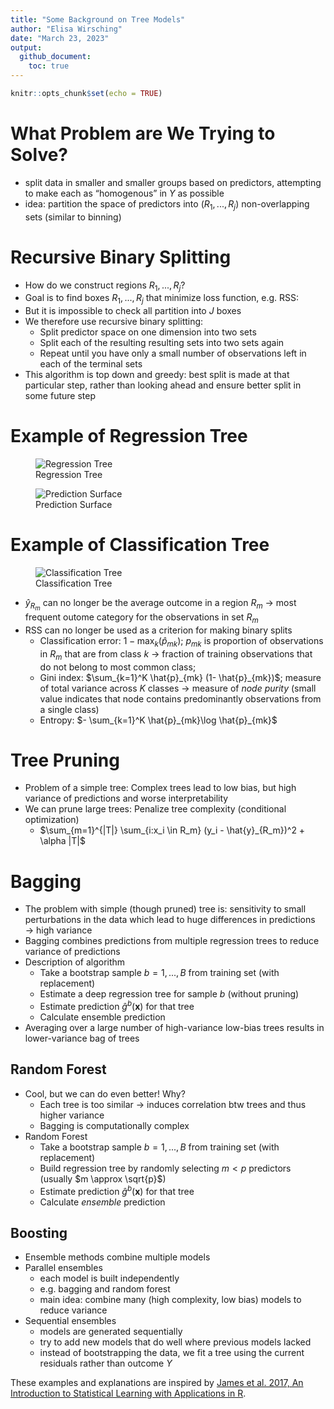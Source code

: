 ```yaml
---
title: "Some Background on Tree Models"
author: "Elisa Wirsching"
date: "March 23, 2023"
output: 
  github_document:
    toc: true
---
```


```r
knitr::opts_chunk$set(echo = TRUE)
```

# What Problem are We Trying to Solve?

- split data in smaller and smaller groups based on predictors, attempting to make
each as “homogenous” in $Y$ as possible
- idea: partition the space of predictors into $(R_1, ..., R_j)$ non-overlapping sets (similar to
binning)

# Recursive Binary Splitting

- How do we construct regions $R_1, ..., R_j$?
- Goal is to find boxes $R_1, ..., R_j$ that minimize loss function, e.g. RSS:
  \begin{align}
  \sum_{j=1}^J \sum_{i \in R_j} (y_i-\hat{y}_{R_j})^2
  \end{align}
- But it is impossible to check all partition into $J$ boxes
- We therefore use recursive binary splitting:
  - Split predictor space on one dimension into two sets
  - Split each of the resulting resulting sets into two sets again
  - Repeat until you have only a small number of observations left in each of the terminal sets
- This algorithm is top down and greedy: best split is made at that particular step, rather than looking ahead and ensure better split in some future step

# Example of Regression Tree

![Regression Tree](tree1.png)

![Prediction Surface](tree2.png)

# Example of Classification Tree

![Classification Tree](tree3.png)


- $\hat{y}_{R_m}$ can no longer be the average outcome in a region $R_m$ \pause $\to$ most frequent outome category for the observations in set $R_m$ \pause
- RSS can no longer be used as a criterion for making binary splits \pause 
  - Classification error: $1 - \max_k (\hat{p}_{mk})$; ${p}_{mk}$ is proportion of observations in $R_m$ that are from class $k$ $\to$ fraction of training observations that do not belong to most common class;  \pause
  - Gini index: $\sum_{k=1}^K \hat{p}_{mk} (1- \hat{p}_{mk})$; measure of total variance across $K$ classes $\to$ measure of _node purity_ (small value indicates that node contains predominantly observations from a single class) \pause
  - Entropy: $- \sum_{k=1}^K \hat{p}_{mk}\log \hat{p}_{mk}$


# Tree Pruning

- Problem of a simple tree: Complex trees lead to low bias, but high variance of predictions and worse interpretability 
- We can prune large trees: Penalize tree complexity (conditional optimization)
  - $\sum_{m=1}^{|T|} \sum_{i:x_i \in R_m} (y_i - \hat{y}_{R_m})^2 + \alpha |T|$


# Bagging

- The problem with simple (though pruned) tree is: sensitivity to small perturbations in the data which lead to huge differences in predictions $\to$ high variance
- Bagging combines predictions from multiple regression trees to reduce variance of
predictions
- Description of algorithm
  - Take a bootstrap sample $b = 1, ...,B$ from training set (with replacement)
  - Estimate a deep regression tree for sample $b$ (without pruning)
  - Estimate prediction $\hat{g}^b(\mathbf{x})$ for that tree  \pause
  - Calculate ensemble prediction
  \begin{align}
  \hat{g}(\mathbf{x}) = \sum_{b=1}^B \hat{g}^b(\mathbf{x}) / B
  \end{align} 
- Averaging over a large number of high-variance low-bias trees results in lower-variance bag of trees

## Random Forest

- Cool, but we can do even better! Why? \pause
  - Each tree is too similar $\to$ induces correlation btw trees and thus higher variance \pause
  - Bagging is computationally complex \pause
- Random Forest
  - Take a bootstrap sample $b = 1, ..., B$ from training set (with replacement) \pause
  - Build regression tree by randomly selecting $m<p$ predictors (usually $m \approx \sqrt{p}$) \pause
  - Estimate prediction $\hat{g}^b(\mathbf{x})$ for that tree \pause
  - Calculate _ensemble_ prediction
  \begin{align}
  \hat{g}(\mathbf{x}) = \sum_{b=1}^B \hat{g}^b(\mathbf{x}) / B
  \end{align}

## Boosting

- Ensemble methods combine multiple models
- Parallel ensembles
  - each model is built independently
  - e.g. bagging and random forest
  - main idea: combine many (high complexity, low bias) models to reduce variance
- Sequential ensembles
  - models are generated sequentially
  - try to add new models that do well where previous models lacked
  - instead of bootstrapping the data, we fit a tree using the current residuals rather than outcome $Y$
  
  
  
  
These examples and explanations are inspired by [James et al. 2017, An Introduction to Statistical Learning with Applications in R](https://www.statlearning.com/).

